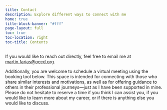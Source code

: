 ```yaml
---
title: Contact
description: Explore different ways to connect with me
home: true 
title-block-banner: "#fff"
page-layout: full
toc: true 
toc-location: right
toc-title: Contents
---
```


If you would like to reach out directly, feel free to email me at [martin.farias@oecd.org](mailto:martin.farias@oecd.org).

Additionally, you are welcome to schedule a virtual meeting using the booking tool below. This space is intended for connecting with those who share similar interests and motivations, as well as for offering guidance to others in their professional journeys—just as I have been supported in mine. Please do not hesitate to reserve a time if you think I can assist you, if you would like to learn more about my career, or if there is anything else you would like to discuss.

<!-- Cal inline embed code begins -->
<div style="width:100%;height:100%;overflow:scroll" id="my-cal-inline"></div>
<script type="text/javascript">
  (function (C, A, L) { let p = function (a, ar) { a.q.push(ar); }; let d = C.document; C.Cal = C.Cal || function () { let cal = C.Cal; let ar = arguments; if (!cal.loaded) { cal.ns = {}; cal.q = cal.q || []; d.head.appendChild(d.createElement("script")).src = A; cal.loaded = true; } if (ar[0] === L) { const api = function () { p(api, arguments); }; const namespace = ar[1]; api.q = api.q || []; if(typeof namespace === "string"){cal.ns[namespace] = cal.ns[namespace] || api;p(cal.ns[namespace], ar);p(cal, ["initNamespace", namespace]);} else p(cal, ar); return;} p(cal, ar); }; })(window, "https://app.cal.com/embed/embed.js", "init");
Cal("init", "45min", {origin:"https://cal.com"});

  Cal.ns["45min"]("inline", {
    elementOrSelector:"#my-cal-inline",
    config: {"layout":"month_view"},
    calLink: "martin-farias-f3r7js/45min",
  });

  Cal.ns["45min"]("ui", {"styles":{"branding":{"brandColor":"#000000"}},"hideEventTypeDetails":false,"layout":"month_view"});
  </script>
  <!-- Cal inline embed code ends -->
